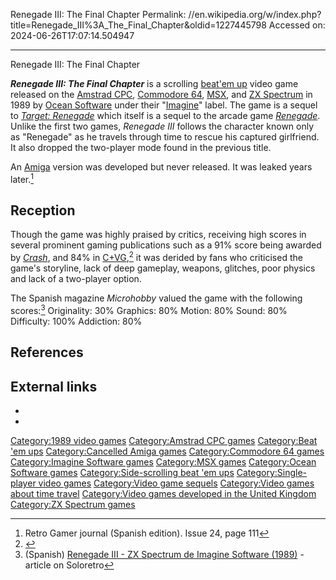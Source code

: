 Renegade III: The Final Chapter
Permalink: //en.wikipedia.org/w/index.php?title=Renegade_III%3A_The_Final_Chapter&oldid=1227445798
Accessed on: 2024-06-26T17:07:14.504947



------
Renegade III: The Final Chapter
{{Short description|1989 video game}}
{{Infobox video game
|title = Renegade III: The Final Chapter
|image = Renegade III The Final Chapter Cover.jpg
|caption= 
|developer = [[Imagine Software]]
|publisher = 
|designer =
|engine = 
|released = 1989
|genre = [[Beat 'em up]]
|modes = [[Single-player]]
|platforms = [[ZX Spectrum]], [[Commodore 64]], [[Amstrad CPC]], [[MSX]]
}}

'''''Renegade III: The Final Chapter''''' is a scrolling [[beat'em up]] video game released on the [[Amstrad CPC]], [[Commodore 64]], [[MSX]], and [[ZX Spectrum]] in 1989 by [[Ocean Software]] under their "[[Imagine Software|Imagine]]" label. The game is a sequel to ''[[Target: Renegade]]'' which itself is a sequel to the arcade game ''[[Renegade (video game)|Renegade]]''. Unlike the first two games, ''Renegade III'' follows the character known only as "Renegade" as he travels through time to rescue his captured girlfriend. It also dropped the two-player mode found in the previous title.

An [[Amiga]] version was developed but never released. It was leaked years later.<ref>Retro Gamer journal (Spanish edition). Issue 24, page 111</ref>

==Reception==
{{Video game reviews
| award1Pub = ''Crash''
| award1 = Crash Smash<ref>Game review, Crash magazine, [[Newsfield Publications]], issue 64, May 1989</ref>
}}
Though the game was highly praised by critics, receiving high scores in several prominent gaming publications such as a 91% score being awarded by ''[[Crash (magazine)|Crash]]'', and 84% in [[C+VG]],<ref>{{Cite web|url=http://www.worldofspectrum.org/showmag.cgi?mag=C+VG/Issue092/Pages/CVG09200046.jpg|title = Computer & Video Games}}</ref> it was derided by fans who criticised the game's storyline, lack of deep gameplay, weapons, glitches, poor physics and lack of a two-player option.{{cn|date=July 2023}}

The Spanish magazine ''Microhobby'' valued the game with the following scores:<ref>(Spanish) [https://www.soloretro.com/spectrum/renegade-iii-zx-spectrum-de-imagine-software-1989.php Renegade III - ZX Spectrum de Imagine Software (1989)] - article on Soloretro</ref> Originality: 30% Graphics: 80% Motion: 80% Sound: 80% Difficulty: 100% Addiction: 80%

==References==
{{reflist}}

==External links==
* {{WoS game|id=0004090}}
* {{moby game|id=/renegade-iii-the-final-chapter|name=''Renegade III: The Final Chapter''}}
{{Kunio-kun series}}

[[Category:1989 video games]]
[[Category:Amstrad CPC games]]
[[Category:Beat 'em ups]]
[[Category:Cancelled Amiga games]]
[[Category:Commodore 64 games]]
[[Category:Imagine Software games]]
[[Category:MSX games]]
[[Category:Ocean Software games]]
[[Category:Side-scrolling beat 'em ups]]
[[Category:Single-player video games]]
[[Category:Video game sequels]]
[[Category:Video games about time travel]]
[[Category:Video games developed in the United Kingdom]]
[[Category:ZX Spectrum games]]


{{beatemup-videogame-stub}}
